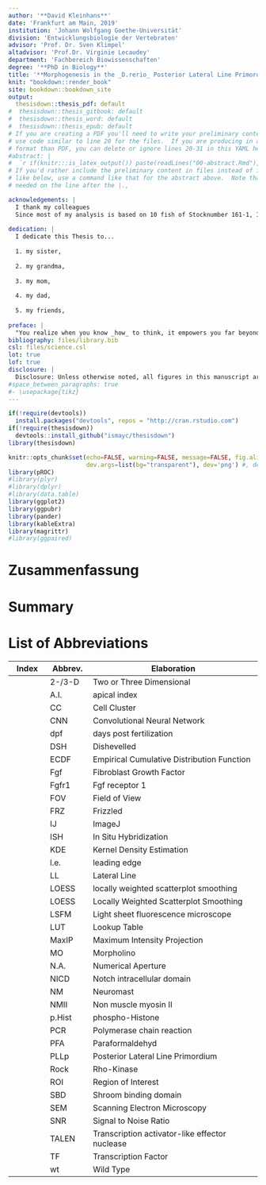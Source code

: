 ```yaml
---
author: '**David Kleinhans**'
date: 'Frankfurt am Main, 2019'
institution: 'Johann Wolfgang Goethe-Universität'
division: 'Entwicklungsbiologie der Vertebraten'
advisor: 'Prof. Dr. Sven Klimpel'
altadvisor: 'Prof.Dr. Virginie Lecaudey'
department: 'Fachbereich Biowissenschaften'
degree: '**PhD in Biology**'
title: '**Morphogenesis in the _D.rerio_ Posterior Lateral Line Primordium**'
knit: "bookdown::render_book"
site: bookdown::bookdown_site
output: 
  thesisdown::thesis_pdf: default
#  thesisdown::thesis_gitbook: default
#  thesisdown::thesis_word: default
#  thesisdown::thesis_epub: default
# If you are creating a PDF you'll need to write your preliminary content here or
# use code similar to line 20 for the files.  If you are producing in a different
# format than PDF, you can delete or ignore lines 20-31 in this YAML header.
#abstract: |
#  `r if(knitr:::is_latex_output()) paste(readLines("00-abstract.Rmd"), collapse = '\n  ')`
# If you'd rather include the preliminary content in files instead of inline
# like below, use a command like that for the abstract above.  Note that a tab is 
# needed on the line after the |.,

acknowledgements: |
  I thank my colleagues
  Since most of my analysis is based on 10 fish of Stocknumber 161-1, I also thank those.
  
dedication: |
  I dedicate this Thesis to...
  
  1. my sister,
  
  2. my grandma, 
  
  3. my mom,
  
  4. my dad, 
    
  5. my friends,
  
preface: |
  "You realize when you know _how_ to think, it empowers you far beyond those who know only _what_ to think" - Neil Degrasse Tyson
bibliography: files/library.bib
csl: files/science.csl
lot: true
lof: true
disclosure: |
  Disclosure: Unless otherwise noted, all figures in this manuscript are an expression of my own creative achievement. Similarities between molecule, protein and signalling models exist and are based on well-known textbooks such as Lodish et al., Molecular Cell Biology, 5th Edt. and Scott F. Gilbert et al., Developmental Biology 11th Edt. 
#space_between_paragraphs: true
#- \usepackage{tikz}
---
```


```r
if(!require(devtools))
  install.packages("devtools", repos = "http://cran.rstudio.com")
if(!require(thesisdown))
  devtools::install_github("ismayc/thesisdown")
library(thesisdown)
```

```r
knitr::opts_chunk$set(echo=FALSE, warning=FALSE, message=FALSE, fig.align='center', 
                      dev.args=list(bg="transparent"), dev='png') #, dev='pdf'
library(pROC)
#library(plyr)
#library(dplyr)
#library(data.table)
library(ggplot2)
library(ggpubr)
library(pander)
library(kableExtra)
library(magrittr)
#library(ggpaired)
```
<!-- You'll need to include the order that you'd like Rmd files to appear in the _bookdown.yml file for
PDF files and also delete the # before rmd_files: there.  You'll want to not include 00(two-hyphens)prelim.Rmd
and 00-abstract.Rmd since they are handled in the YAML above differently for the PDF version.
-->

# Zusammenfassung {.unnumbered}

# Summary {.unnumbered}

# List of Abbreviations {.unnumbered}

| **Index** 	| **Abbrev.** 	| **Elaboration**                                 	|
|-----------	|-------------	|-------------------------------------------------	|
|           	| 2-/3-D       	| Two or Three Dimensional                         	|
|           	| A.I.        	| apical index                                    	|
|           	| CC          	| Cell Cluster                                    	|
|           	| CNN         	| Convolutional Neural Network                    	|
|           	| dpf         	| days post fertilization                         	|
|           	| DSH         	| Dishevelled                                     	|
|           	| ECDF        	| Empirical Cumulative Distribution Function      	|
|           	| Fgf         	| Fibroblast Growth Factor                        	|
|           	| Fgfr1       	| Fgf receptor 1                                  	|
|           	| FOV         	| Field of View                                   	|
|           	| FRZ         	| Frizzled                                        	|
|           	| IJ          	| ImageJ                                          	|
|           	| ISH         	| In Situ Hybridization                           	|
|           	| KDE         	| Kernel Density Estimation                       	|
|           	| l.e.        	| leading edge                                    	|
|           	| LL          	| Lateral Line                                    	|
|           	| LOESS       	| locally weighted scatterplot smoothing          	|
|           	| LOESS       	| Locally Weighted Scatterplot Smoothing          	|
|           	| LSFM        	| Light sheet fluorescence microscope             	|
|           	| LUT         	| Lookup Table                                    	|
|           	| MaxIP       	| Maximum Intensity Projection                    	|
|           	| MO          	| Morpholino                                      	|
|           	| N.A.        	| Numerical Aperture                              	|
|           	| NICD        	| Notch intracellular domain                      	|
|           	| NM          	| Neuromast                                       	|
|           	| NMII        	| Non muscle myosin II                            	|
|           	| p.Hist      	| phospho-Histone                                 	|
|           	| PCR         	| Polymerase chain reaction                       	|
|           	| PFA         	| Paraformaldehyd                                 	|
|           	| PLLp        	| Posterior Lateral Line Primordium               	|
|           	| Rock        	| Rho-Kinase                                      	|
|           	| ROI         	| Region of Interest                              	|
|           	| SBD         	| Shroom binding domain                           	|
|           	| SEM         	| Scanning Electron Microscopy                    	|
|           	| SNR         	| Signal to Noise Ratio                           	|
|           	| TALEN       	| Transcription activator-like effector nuclease  	|
|           	| TF          	| Transcription Factor                            	|
|           	| wt          	| Wild Type                                       	|
